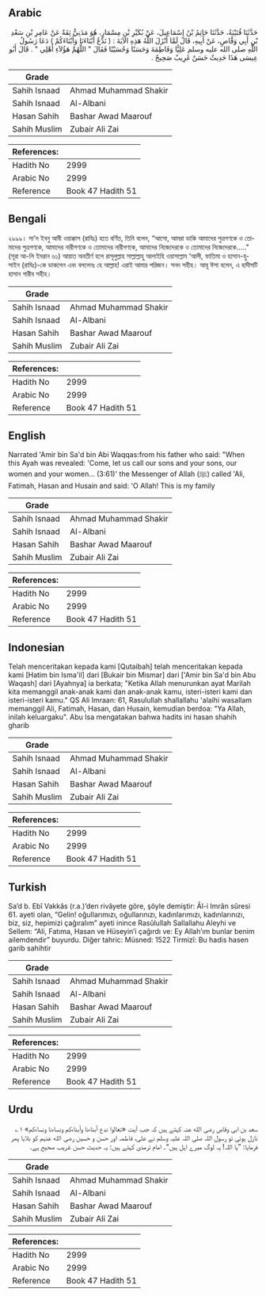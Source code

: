 ## Arabic


<div dir="rtl" lang="ar" style={{fontSize:'larger',backgroundColor:'#f8f9fa',padding:20}}>
حَدَّثَنَا قُتَيْبَةُ، حَدَّثَنَا حَاتِمُ بْنُ إِسْمَاعِيلَ، عَنْ بُكَيْرِ بْنِ مِسْمَارٍ، هُوَ مَدَنِيٌّ ثِقَةٌ عَنْ عَامِرِ بْنِ سَعْدِ بْنِ أَبِي وَقَّاصٍ، عَنْ أَبِيهِ، قَالَ لَمَّا أَنْزَلَ اللَّهُ هَذِهِ الآيَةَ ‏:‏ ‏(‏ نَدْعُ أَبْنَاءَنَا وَأَبْنَاءَكُمْ ‏)‏ دَعَا رَسُولُ اللَّهِ صلى الله عليه وسلم عَلِيًّا وَفَاطِمَةَ وَحَسَنًا وَحُسَيْنًا فَقَالَ ‏"‏ اللَّهُمَّ هَؤُلاَءِ أَهْلِي ‏"‏ ‏.‏ قَالَ أَبُو عِيسَى هَذَا حَدِيثٌ حَسَنٌ غَرِيبٌ صَحِيحٌ ‏.‏
</div>
<div style={{backgroundColor:'#f8f9fa',padding:20, marginBottom: 10}}><table> <thead> <tr> <th>Grade</th> <th></th> </tr> </thead> <tbody> <tr><td>Sahih Isnaad</td><td>Ahmad Muhammad Shakir</td></tr><tr><td>Sahih Isnaad</td><td>Al-Albani</td></tr><tr><td>Hasan Sahih</td><td>Bashar Awad Maarouf</td></tr><tr><td>Sahih Muslim</td><td>Zubair Ali Zai</td></tr></tbody></table><table> <thead> <tr> <th>References:</th> <th></th> </tr> </thead> <tbody><tr><td>Hadith No</td><td>2999</td></tr><tr><td>Arabic No</td><td>2999</td></tr><tr><td>Reference</td><td>Book 47 Hadith 51</td></tr></tbody></table></div>

## Bengali


<div dir="ltr" lang="bn" style={{fontSize:'larger',backgroundColor:'#f8f9fa',padding:20}}>
২৯৯৯। সা'দ ইবনু আবী ওয়াক্কাস (রাযিঃ) হতে বর্ণিত, তিনি বলেন, “আসো, আমরা ডাকি আমাদের পুত্রগণকে ও তোমাদের পুত্রগণকে, আমাদের নারীগণকে ও তোমাদের নারীগণকে, আমাদের নিজেদেরকে ও তোমাদের নিজেদেরকে....." (সূরা আ-লি ইমরান ৬১) আয়াত অবতীর্ণ হলে রাসূলুল্লাহ সাল্লাল্লাহু আলাইহি ওয়াসাল্লাম ‘আলী, ফাতিমা ও হাসান-হুসাইন (রাযিঃ)-কে ডাকলেন এবং বললেনঃ হে আল্লাহ! এরাই আমার পরিজন। সনদ সহীহ। আবূ ঈসা বলেন, এ হাদীসটি হাসান গারীব সহীহ।
</div>
<div style={{backgroundColor:'#f8f9fa',padding:20, marginBottom: 10}}><table> <thead> <tr> <th>Grade</th> <th></th> </tr> </thead> <tbody> <tr><td>Sahih Isnaad</td><td>Ahmad Muhammad Shakir</td></tr><tr><td>Sahih Isnaad</td><td>Al-Albani</td></tr><tr><td>Hasan Sahih</td><td>Bashar Awad Maarouf</td></tr><tr><td>Sahih Muslim</td><td>Zubair Ali Zai</td></tr></tbody></table><table> <thead> <tr> <th>References:</th> <th></th> </tr> </thead> <tbody><tr><td>Hadith No</td><td>2999</td></tr><tr><td>Arabic No</td><td>2999</td></tr><tr><td>Reference</td><td>Book 47 Hadith 51</td></tr></tbody></table></div>

## English


<div dir="ltr" lang="en" style={{fontSize:'larger',backgroundColor:'#f8f9fa',padding:20}}>
Narrated 'Amir bin Sa'd bin Abi Waqqas:from his father who said: "When this Ayah was revealed: 'Come, let us call our sons and your sons, our women and your women... (3:61)' the Messenger of Allah (ﷺ) called 'Ali, Fatimah, Hasan and Husain and said: 'O Allah! This is my family
</div>
<div style={{backgroundColor:'#f8f9fa',padding:20, marginBottom: 10}}><table> <thead> <tr> <th>Grade</th> <th></th> </tr> </thead> <tbody> <tr><td>Sahih Isnaad</td><td>Ahmad Muhammad Shakir</td></tr><tr><td>Sahih Isnaad</td><td>Al-Albani</td></tr><tr><td>Hasan Sahih</td><td>Bashar Awad Maarouf</td></tr><tr><td>Sahih Muslim</td><td>Zubair Ali Zai</td></tr></tbody></table><table> <thead> <tr> <th>References:</th> <th></th> </tr> </thead> <tbody><tr><td>Hadith No</td><td>2999</td></tr><tr><td>Arabic No</td><td>2999</td></tr><tr><td>Reference</td><td>Book 47 Hadith 51</td></tr></tbody></table></div>

## Indonesian


<div dir="ltr" lang="id" style={{fontSize:'larger',backgroundColor:'#f8f9fa',padding:20}}>
Telah menceritakan kepada kami [Qutaibah] telah menceritakan kepada kami [Hatim bin Isma'il] dari [Bukair bin Mismar] dari ['Amir bin Sa'd bin Abu Waqash] dari [Ayahnya] ia berkata; "Ketika Allah menurunkan ayat Marilah kita memanggil anak-anak kami dan anak-anak kamu, isteri-isteri kami dan isteri-isteri kamu." QS Ali Imraan: 61, Rasulullah shallallahu 'alaihi wasallam memanggil Ali, Fatimah, Hasan, dan Husain, kemudian berdoa: "Ya Allah, inilah keluargaku". Abu Isa mengatakan bahwa hadits ini hasan shahih gharib
</div>
<div style={{backgroundColor:'#f8f9fa',padding:20, marginBottom: 10}}><table> <thead> <tr> <th>Grade</th> <th></th> </tr> </thead> <tbody> <tr><td>Sahih Isnaad</td><td>Ahmad Muhammad Shakir</td></tr><tr><td>Sahih Isnaad</td><td>Al-Albani</td></tr><tr><td>Hasan Sahih</td><td>Bashar Awad Maarouf</td></tr><tr><td>Sahih Muslim</td><td>Zubair Ali Zai</td></tr></tbody></table><table> <thead> <tr> <th>References:</th> <th></th> </tr> </thead> <tbody><tr><td>Hadith No</td><td>2999</td></tr><tr><td>Arabic No</td><td>2999</td></tr><tr><td>Reference</td><td>Book 47 Hadith 51</td></tr></tbody></table></div>

## Turkish


<div dir="ltr" lang="tr" style={{fontSize:'larger',backgroundColor:'#f8f9fa',padding:20}}>
Sa’d b. Ebî Vakkâs (r.a.)’den rivâyete göre, şöyle demiştir: Âl-i Imrân sûresi 61. ayeti olan, “Gelin! oğullarımızı, oğullarınızı, kadınlarımızı, kadınlarınızı, biz, siz, hepimizi çağıralım” ayeti inince Rasûlullah Sallallahu Aleyhi ve Sellem: “Ali, Fatıma, Hasan ve Hüseyin’i çağırdı ve: Ey Allah’ım bunlar benim ailemdendir” buyurdu. Diğer tahric: Müsned: 1522 Tirmizî: Bu hadis hasen garib sahihtir
</div>
<div style={{backgroundColor:'#f8f9fa',padding:20, marginBottom: 10}}><table> <thead> <tr> <th>Grade</th> <th></th> </tr> </thead> <tbody> <tr><td>Sahih Isnaad</td><td>Ahmad Muhammad Shakir</td></tr><tr><td>Sahih Isnaad</td><td>Al-Albani</td></tr><tr><td>Hasan Sahih</td><td>Bashar Awad Maarouf</td></tr><tr><td>Sahih Muslim</td><td>Zubair Ali Zai</td></tr></tbody></table><table> <thead> <tr> <th>References:</th> <th></th> </tr> </thead> <tbody><tr><td>Hadith No</td><td>2999</td></tr><tr><td>Arabic No</td><td>2999</td></tr><tr><td>Reference</td><td>Book 47 Hadith 51</td></tr></tbody></table></div>

## Urdu


<div dir="rtl" lang="ur" style={{fontSize:'larger',backgroundColor:'#f8f9fa',padding:20}}>
سعد بن ابی وقاص رضی الله عنہ کہتے ہیں کہ جب آیت «تعالوا ندع أبناءنا وأبناءكم ونساءنا ونساءكم» ۱؎ نازل ہوئی تو رسول اللہ صلی اللہ علیہ وسلم نے علی، فاطمہ اور حسن و حسین رضی الله عنہم کو بلایا پھر فرمایا: ”یا اللہ! یہ لوگ میرے اہل ہیں“۔ امام ترمذی کہتے ہیں: یہ حدیث حسن غریب صحیح ہے۔
</div>
<div style={{backgroundColor:'#f8f9fa',padding:20, marginBottom: 10}}><table> <thead> <tr> <th>Grade</th> <th></th> </tr> </thead> <tbody> <tr><td>Sahih Isnaad</td><td>Ahmad Muhammad Shakir</td></tr><tr><td>Sahih Isnaad</td><td>Al-Albani</td></tr><tr><td>Hasan Sahih</td><td>Bashar Awad Maarouf</td></tr><tr><td>Sahih Muslim</td><td>Zubair Ali Zai</td></tr></tbody></table><table> <thead> <tr> <th>References:</th> <th></th> </tr> </thead> <tbody><tr><td>Hadith No</td><td>2999</td></tr><tr><td>Arabic No</td><td>2999</td></tr><tr><td>Reference</td><td>Book 47 Hadith 51</td></tr></tbody></table></div>